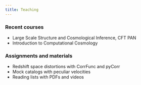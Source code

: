 ```yaml
---
title: Teaching
---
```


### Recent courses
- Large Scale Structure and Cosmological Inference, CFT PAN  
- Introduction to Computational Cosmology  

### Assignments and materials
- Redshift space distortions with CorrFunc and pyCorr  
- Mock catalogs with peculiar velocities  
- Reading lists with PDFs and videos

